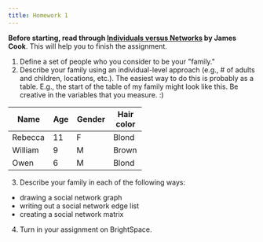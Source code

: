 ```yaml
---
title: Homework 1
---
```

**Before starting, read through [Individuals versus Networks](https://web.archive.org/web/20210617083354/http://www.umasocialmedia.com/socialnetworks/wp-content/uploads/2016/08/WhatIsASocialNetwork.pdf) by James Cook**. This will help you to finish the assignment.

1.  Define a set of people who you consider to be your \"family.\"
2.  Describe your family using an individual-level approach (e.g., \# of
    adults and children, locations, etc.). The easiest way to do this is
    probably as a table. E.g., the start of the table of my family might
    look like this. Be creative in the variables that you measure. :)

+---------+-----+--------+-------------+
| Name    | Age | Gender | Hair color  |
+=========+=====+========+=============+
| Rebecca | 11  | F      | Blond       |
+---------+-----+--------+-------------+
| William | 9   | M      | Brown       |
+---------+-----+--------+-------------+
| Owen    | 6   | M      | Blond       |
+---------+-----+--------+-------------+

3.  Describe your family in each of the following ways:

-   drawing a social network graph
-   writing out a social network edge list
-   creating a social network matrix

4. Turn in your assignment on BrightSpace.
